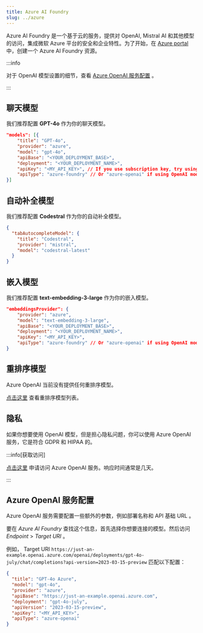 ```yaml
---
title: Azure AI Foundry
slug: ../azure
---
```


Azure AI Foundry 是一个基于云的服务，提供对 OpenAI, Mistral AI 和其他模型的访问，集成微软 Azure 平台的安全和企业特性。为了开始，在 [Azure portal](https://portal.azure.com) 中，创建一个 Azure AI Foundry 资源。

:::info

对于 OpenAI 模型设置的细节，查看 [Azure OpenAI 服务配置](#azure-openai-服务配置) 。

:::

## 聊天模型

我们推荐配置 **GPT-4o** 作为你的聊天模型。

```json title="config.json"
"models": [{
    "title": "GPT-4o",
    "provider": "azure",
    "model": "gpt-4o",
    "apiBase": "<YOUR_DEPLOYMENT_BASE>",
    "deployment": "<YOUR_DEPLOYMENT_NAME>",
    "apiKey": "<MY_API_KEY>", // If you use subscription key, try using Azure gateway to rename it apiKey
    "apiType": "azure-foundry" // Or "azure-openai" if using OpenAI models
}]
```

## 自动补全模型

我们推荐配置 **Codestral** 作为你的自动补全模型。

```json title="config.json"
{
  "tabAutocompleteModel": {
    "title": "Codestral",
    "provider": "mistral",
    "model": "codestral-latest"
  }
}
```

## 嵌入模型

我们推荐配置 **text-embedding-3-large** 作为你的嵌入模型。

```json title="config.json"
"embeddingsProvider": {
    "provider": "azure",
    "model": "text-embedding-3-large",
    "apiBase": "<YOUR_DEPLOYMENT_BASE>",
    "deployment": "<YOUR_DEPLOYMENT_NAME>",
    "apiKey": "<MY_API_KEY>",
    "apiType": "azure-foundry" // Or "azure-openai" if using OpenAI models
}
```

## 重排序模型

Azure OpenAI 当前没有提供任何重排序模型。

[点击这里](../../model-roles/reranking.mdx) 查看重排序模型列表。

## 隐私

如果你想要使用 OpenAI 模型，但是担心隐私问题，你可以使用 Azure OpenAI 服务，它是符合 GDPR 和 HIPAA 的。

:::info[获取访问]

[点击这里](https://azure.microsoft.com/en-us/products/ai-services/openai-service) 申请访问 Azure OpenAI 服务。响应时间通常是几天。

:::

## Azure OpenAI 服务配置

Azure OpenAI 服务需要配置一些额外的参数，例如部署名称和 API 基础 URL 。

要在 _Azure AI Foundry_ 查找这个信息，首先选择你想要连接的模型。然后访问 _Endpoint_ > _Target URI_ 。

例如， Target URI `https://just-an-example.openai.azure.com/openai/deployments/gpt-4o-july/chat/completions?api-version=2023-03-15-preview` 匹配以下配置：

```json
{
  "title": "GPT-4o Azure",
  "model": "gpt-4o",
  "provider": "azure",
  "apiBase": "https://just-an-example.openai.azure.com",
  "deployment": "gpt-4o-july",
  "apiVersion": "2023-03-15-preview",
  "apiKey": "<MY_API_KEY>",
  "apiType": "azure-openai"
}
```
